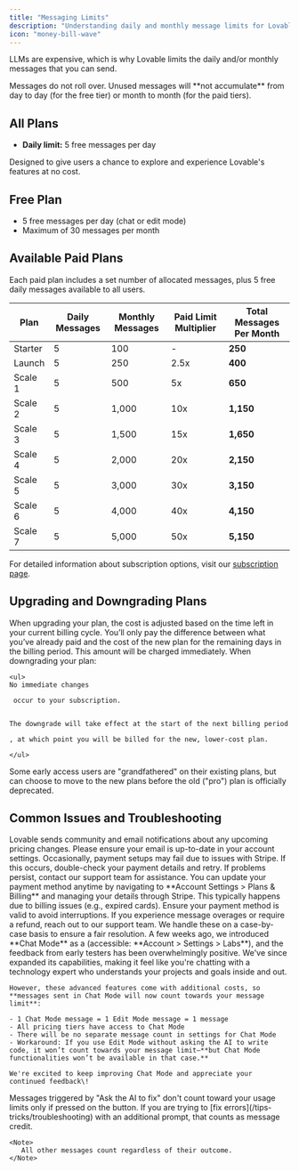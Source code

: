 ```yaml
---
title: "Messaging Limits"
description: "Understanding daily and monthly message limits for Lovable"
icon: "money-bill-wave"
---
```


LLMs are expensive, which is why Lovable limits the daily and/or monthly messages that you can send.

<Note>
  Messages do not roll over. Unused messages will **not accumulate** from day to day (for the free tier) or month to month (for the paid tiers).
</Note>

## All Plans

- **Daily limit:** 5 free messages per day

Designed to give users a chance to explore and experience Lovable's features at no cost.

## Free Plan

- 5 free messages per day (chat or edit mode)
- Maximum of 30 messages per month

## Available Paid Plans

Each paid plan includes a set number of allocated messages, plus 5 free daily messages available to all users.

| Plan     | Daily Messages | Monthly Messages | Paid Limit Multiplier | Total Messages Per Month |
|----------|---------------|------------------|----------------------|--------------------------|
| Starter  | 5             | 100              | -                    | **250**                  |
| Launch   | 5             | 250              | 2.5x                 | **400**                  |
| Scale 1  | 5             | 500              | 5x                   | **650**                  |
| Scale 2  | 5             | 1,000            | 10x                  | **1,150**                |
| Scale 3  | 5             | 1,500            | 15x                  | **1,650**                |
| Scale 4  | 5             | 2,000            | 20x                  | **2,150**                |
| Scale 5  | 5             | 3,000            | 30x                  | **3,150**                |
| Scale 6  | 5             | 4,000            | 40x                  | **4,150**                |
| Scale 7  | 5             | 5,000            | 50x                  | **5,150**                |



For detailed information about subscription options, visit our [subscription page](https://lovable.dev/pricing).

## Upgrading and Downgrading Plans

<AccordionGroup>
  <Accordion title="Upgrading">
    When upgrading your plan, the cost is adjusted based on the time left in your current billing cycle. You’ll only pay the difference between what you’ve already paid and the cost of the new plan for the remaining days in the billing period. This amount will be charged immediately.
  </Accordion>
  <Accordion title="Downgrading">
    When downgrading your plan:

    <ul>
    No immediate changes

     occur to your subscription.

    
    The downgrade will take effect at the start of the next billing period

    , at which point you will be billed for the new, lower-cost plan.

    </ul>
  </Accordion>
  <Accordion title="Legacy Plans">
    Some early access users are "grandfathered" on their existing plans, but can choose to move to the new plans before the old ("pro") plan is officially deprecated.
  </Accordion>
</AccordionGroup>

## Common Issues and Troubleshooting

<AccordionGroup>
  <Accordion title="Pricing Changes or Charges">
    Lovable sends community and email notifications about any upcoming pricing changes. Please ensure your email is up-to-date in your account settings.
  </Accordion>
  <Accordion title="Errors During Payment Setup">
    Occasionally, payment setups may fail due to issues with Stripe. If this occurs, double-check your payment details and retry. If problems persist, contact our support team for assistance.
  </Accordion>
  <Accordion title="Change payment cards">
    You can update your payment method anytime by navigating to **Account Settings > Plans & Billing** and managing your details through Stripe.
  </Accordion>
  <Accordion title="Paid Users Losing Access">
    This typically happens due to billing issues (e.g., expired cards). Ensure your payment method is valid to avoid interruptions.
  </Accordion>
  <Accordion title="Resolving Overages or Refunds">
    If you experience message overages or require a refund, reach out to our support team. We handle these on a case-by-case basis to ensure a fair resolution.
  </Accordion>
  <Accordion title="'Chat Mode' credits consumption">
    A few weeks ago, we introduced **Chat Mode** as a  (accessible: **Account > Settings > Labs**), and the feedback from early testers has been overwhelmingly positive. We've since expanded its capabilities, making it feel like you're chatting with a technology expert who understands your projects and goals inside and out.

    However, these advanced features come with additional costs, so **messages sent in Chat Mode will now count towards your message limit**:

    - 1 Chat Mode message = 1 Edit Mode message = 1 message
    - All pricing tiers have access to Chat Mode
    - There will be no separate message count in settings for Chat Mode
    - Workaround: If you use Edit Mode without asking the AI to write code, it won’t count towards your message limit—**but Chat Mode functionalities won’t be available in that case.**

    We're excited to keep improving Chat Mode and appreciate your continued feedback\!
  </Accordion>
  <Accordion title="'Try to Fix' button counting as messages" defaultOpen="false">
    Messages triggered by "Ask the AI to fix" don't count toward your usage limits only if pressed on the button. If you are trying to [fix errors](/tips-tricks/troubleshooting) with an additional prompt, that counts as message credit. 

    <Note>
       All other messages count regardless of their outcome.
    </Note>
  </Accordion>
</AccordionGroup>